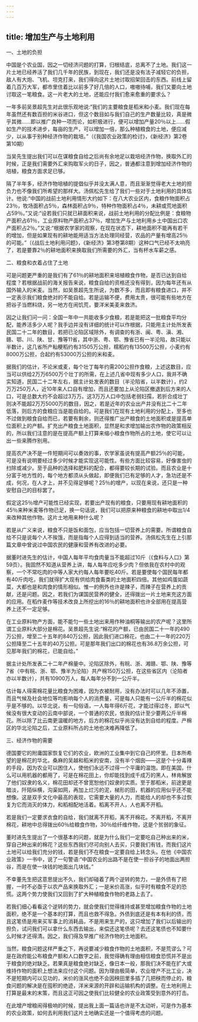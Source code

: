 ```yaml
---
---
---
```

title: 增加生产与土地利用
---




一、土地的负担

中国是个农业国，因之一切经济问题的打算，归根结底，总离不了土地。我们这一片土地已经养活了我们几千年的民族，到现在，我们还是没有法子减轻它的负担，敌人有大炮、飞机、坦克打来，我们得向这片土地讨取招架回击的东西。前线上留着几百万大军，都市里住着比以前多了好几倍的人口，嗷嗷待哺，我们又要向土地讨取这一笔粮食。这一片老大的土地，还能应付我们愈来愈重的要求么？

一年多前吴景超先生对此很乐观地说:“我们的主要粮食是稻米和小麦。我们现在每年虽然还有数百担的米谷进口，但这个数目如与我们自己的生产数量比较，真是微乎其微……即以推广良种一项而论，如积极进行，便可以增加产量20％以上……假如生产的技术进步，每亩的生产，可以增加一倍，那么种植粮食的土地，便应减少，以从事于别种经济作物的栽培。”（《我国农业政策的检讨》，《新经济》第2卷第10期）

当吴先生提出我们可以在谋粮食自给之后尚有余地足以栽培经济作物，换取外汇的时候，正是我们需要外汇来购取军火的日子，因之，普通都注意到增加经济作物的培植，粮食方面求足已够。

隔了半年多，经济作物培植的提倡似乎并没太满人意，而且渐渐觉得老大土地的担负力也不像我们所希望的那样大。汤佩松先生给了我们一些对于土地利用的具体估计。他说:“中国的战前土地利用情形大约如下：在八大农业区内，食粮作物面积占23％，牧场面积占5％，森林面积占9％，特种作物面积占4％，未耕或荒地面积占59％。”又说:“设若我们只就已耕面积来说，战前土地利用的分配比例是：食粮物产面积占61％，工业原料物产面积占37％，增加生产与土地利用乡土中国出口农产面积占2％。”又说:“根据农学家的观察，在现在状态下，耕地面积不能再有若干的增加，但是如果现有的耕地能用适当方法处理同经营，农品的产量有增高25％的可能。”（《战后土地利用问题》，《新经济》第3卷第8期）这种口气已经不太响亮了，若是要靠2％的耕地面积来换取我们所需要的外汇，当有杯水车薪之感。

二、粮食和衣着占住了土地

可是问题更严重的是我们有了61％的耕地面积来培植粮食作物，是否已达到自给程度？若根据战前的海关报告来说，粮食自给的资格还没有得到，因为每年还有从国外输入的米麦。当然，如吴景超先生所说，为数不多，而且即有粮食进口，并不一定表示我们粮食绝对的不能自给。若是运输不便，费用太贵，很可能有些地方在把谷子当燃料烧，另一地方在闹饥荒，要洋米美麦来救济。

因之让我们问一问：全国一年中一共能收多少食粮，若是能把这一批粮食平均分配，能养活多少人呢？我手边并没有详细的统计可以作根据，只能用主计处所发表民国二十二年的数目，若把已沦陷区域除外，有调查的有浙、闽、粤、滇、湘、赣、鄂、川、陕、甘、豫等11省，其中浙、粤、鄂、豫省已有一半沦陷，故只能以半数计，这几省所产籼粳稻约有31505万公担，糯稻约有13500万公担，小麦约有8000万公担，合起约有53000万公担的米和麦。

据我们的估计，不论米或麦，每个壮丁每年约需200公担作食粮，上述这数目，应当可以供给2万万6500万个壮丁的所需，在上述几省中现有多少人口，我并不确实知道，民国二十二年左右，据主计处发表的数目（半沦陷省，以半数计），约2万万250万人，近10年来人口自有增加，而且还要加上从沦陷区撤退到后方来的人口，可是总数大约不会超过3万万。这3万万人口中包括老弱妇孺，若折合成壮丁则决不能超2万万5000万的数目，因之，若是近年的农业出产并没有比二十二年低落，则后方的食粮应当是能自给的。可是我们在现有土地利用的分配上，至多也不过做到粮食自给而已，若要有剩余，则还得推广出产粮食的土地面积或是提高单位面积上的产额。扩充出产粮食土地面积，显然是和求增加输出农作物的政策相反的，所以我们注意的是在提高产额上打算来缩小粮食作物所占的土地，使它可以让出一些来腾作别用。

提高农产决不是一件短期间可以奏效的事，农学家虽说有提高产额25％的可能，可是没有说明要经过多少时候才能实现这可能性。有些方面比较容易，好像害虫的扫除或减少。至于品种的选择和肥料的配合，都得要较长期的试验。而且农业是十分富于地方性的，每个地方都须从头做起，即便我们已有足够的人才，急功还是不成，何况，在人才上，并不见得足够呢？25％的增产，以现在来说，还只是一种安慰自己的目标罢了。

假定这25％增产可能性已经实现，若要出产现有的粮食，只要用现有耕地面积的45％来种米麦等作物已足，换一句话说，我们可以把原来种粮食的耕地中取出1/4来改种其他作物。这片土地用来种什么呢？

若是从广义来说，粮食不只是饭和面包，应当包括一切营养上的需要。所谓粮食自给不只是说每个人不挨饿，而是指每个人应得到适当的营养。汤佩松先生在上引那篇文章中曾说过中国农民的健康和营养有改进的必要。

据董时进先生的估计，中国人每年平均食肉量当不能超过10斤（《食料与人口》第59页）。我固然不知道从营养上讲，每人每年应吃多少肉？但依我在农村中的观察，一个不常吃肉的中等人家大约每人每年要吃40斤。若是要使每个国民每年都有40斤肉吃，我们就得扩大现有供给肉食畜类的土地面积四倍。其他如鸡蛋如蔬菜，大都也是和肉食的情形相似。惟一的例外也许是辣子，而辣子在营养上的贡献，还是问题。因之，若我们为谋国民营养的健全，还得拨出一片土地来充这方面的应用。在稻作麦作等技术改良上所挖出的16％的耕地面积也许全部用在提高营养上还不一定足够。

在工业原料物产方面，能不能匀一些土地出来用作种油桐等输出的农产呢？这里所谓工业原料大部分是棉花。吴景超先生说:“棉花的产额，已由民国二十一年的490万公担，增至二十五年的840万公担，因此我们进口棉花，也由二十一年的220万公担降至二十五年的40万公担。可是那年我们出口的棉花也有36.8万余公担，可见那年我们的棉花，已能自给。”

据主计处所发表二十二年产棉量中。沦陷区除外，有皖、浙、湘赣、鄂、陕、豫等7省（中有皖、浙、鄂、豫半为沦陷）共产棉150万公担，在这些省区内（沦陷者亦以半数计），共有10900万人，每人每年分不到一公斤半。

估计每人得需棉花量比粮食为困难，因为衣被耐用，没有办法时可以几年不添置，而且气候及社会地位等均影响每个人的消费量，可是每人只能有一公斤半的棉花似乎是不够的。以华北说，有一句俗语，一人每年得6斤花，才能过得过冬，即以气候没有很大变动的云南中部说，一个普通的农民，依我的估计至少要两公斤半棉花。所以除了比云南更温暖的地方，后方的棉花似乎尚没有达到自给的程度。产棉区的华北沦陷之后，工业原料所占的土地也决难再降低了。

三、经济作物的需要

德国要它的附庸国家恢复它们的农业，欧洲的工业集中到它自己的怀里。日本所希望的是棉花的华北，桑麻的吴越和稻米的安南，没有半个烟囱——这是个十分毒辣的手段，因为农业可以困住人，使他们永远不过得一个平庸的温饱。即在美国，什么可以用机器的都用了，可是在棉花田上，你却能找到成千成万的黑人，林肯解放了他们奴隶的名义，棉花田却还不曾宽恕他们奴隶的实质。至于那稻米，前途更是暗淡，阡陌纵横，沟渠如网，再加上烂污的泥，梯形的田，机器的应用似乎还不能想像。这是双手文化中最高的表现，它需要大量的人力，而能给人的却也不多过恢复为它而消灭的体力，和稻相配地活着。稻离不开人，人也离不开稻。

若是我们一定要求衣食的自给，我们就离不开稻，离不开棉花。不离开稻，不离开棉花，耕地中总得拨出60％给粮食作物，30％给纤维作物，这是个贫弱的象征。

董时进先生提出了一个很基本的问题，就是为什么我们一定要吃自己种出来的米，穿自己种出来的棉花？这些东西我们尽可向别人去买，只要我们有钱，而我们这片土地可以给我们充分的钱，若是我们不在粮食一定要自给上转念头。在他《中国农业政策》一书中，说了一句警语:“中国农业的出路不是在使一担谷子的地面出两担谷，而是在使一块钱的地面出几块钱。”

不幸董先生把这意思提出不久，我们却碰着了两个逆转的势力，一是外债有了把握，一时不必亟于以农产品来换取外汇；一是米价高涨，似乎时有粮食不足的恐慌。这两个势力使我们又回到了扩大种植粮食作物的老路上去了。

若我们细心看看这个逆转的势力，就会使我们觉得维持或甚至增加粮食作物的土地面积，绝不是一个基本的打算，而且也救不得急。外债到底还是有本有利的债，而且这笔债是用来买军事上的消耗品，不是用来生产的，这只增加了我们以后输出的担负，试问我们可以拿什么东西去输出，来偿还这笔债呢？去还这笔债也不知要什么时候才还得清。因之，我们得及早推广经济作物的土地面积。

当然，粮食问题这样严重之下，再说要减少粮食作物的土地面积，不是荒谬么？可是在政府能公布粮食产额和人口数字之前，我觉得确有理由相信粮食恐慌并不是出于粮食的绝对缺乏。若果真是粮食绝对缺乏，像日本一般，那我们决不能在扩大或维持作物的面积上想法来应付这个问题。因为理由极简单，农业增产不比工业，决不是短期内可以见功的，米价的涨风也绝不会因秧田里多插了几把秧而停止的，粮食问题的解决是在囤积的绝迹，洋米来源的开辟和运输机构的调整。在土地利用上打算是最末的末策，而且这正可因之使我们比较健全的农业政策受到意外的打击。

在此增产增粮闹得极响的时候，提出我上面一篇话也许是不太动听，可是作为基本的农业政策，如何去利用我们这片土地确实还是一个值得考虑的问题。